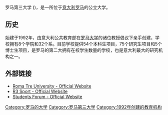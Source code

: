 {{request translation|time=2016-04-28T10:23:29+00:00}}
{{Infobox University
| name         = 罗马第三大学
| native_name  = 
| latin_name   = 
| image_name   = 
| motto        = 
| mottoeng     = 
| established  = 1992年
| type         = [[公立大学|公立大学]]
| calendar     = 
| endowment    = € 2.64亿
| staff        = 1,370
| rector       = Mario Panizza教授
| students     = 35,338
| undergrad    = 
| postgrad     = 
| doctoral     = 
| city         = [[罗马|罗马]]
| country      = [[意大利|意大利]]
| coor         = {{coord|41|51|43|N|12|28|47|E|region:IT_type:edu|display=inline,title}}
| campus       = [[郊区|郊区]]
| colors       = 蓝色 {{color box|#000F99}}
| athletics    = [http://r3sport.uniroma3.it R3 Sport]
| nicknames    = Levrieri
| mascot       = [[Levriero_Italiano|Levriero Italiano]]
| affiliations = [[CINECA|CINECA]]<br/>[[欧洲大学协会|欧洲大学协会]]<br/>[[Honors_Center_of_Italian_Universities|H2CU]]<br/>[[ICoN_(consortium)|ICoN]]<br/>[[欧洲首都大学联盟|欧洲首都大学联盟]]<br />[[地中海大学联盟|地中海大学联盟]]<br/>[[European_Network_of_Universities_for_the_Implementation_of_the_European_Landscape_Convention|UNISCAPE]]
| website      = {{URL|http://www.uniroma3.it/}}}}
罗马第三大学 ({{lang-it|Università degli Studi Roma Tre}})，是一所位于[[意大利|意大利]][[罗马|罗马]]的公立大学。

== 历史 ==
始建于1992年，由意大利公共教育部在[[罗马大学|罗马大学]]的诸位教授倡议下亲手创建，学校拥有8个学院和32个系。目前学校提供54个本科生项目，75个研究生项目和5个博士生项目，是罗马的第二大拥有在校学生数量的学校，也是意大利最大的研究机构之一。

==外部链接==
*[https://web.archive.org/web/20050624012548/http://www.uniroma3.it/ Roma Tre University - Official Website]
*[http://r3sport.uniroma3.it R3 Sport - Official Website]
*[https://web.archive.org/web/20060212110142/http://www.roma3.net/ Students Forum - Official Website]

{{意大利大学}}
{{欧洲首都大学联盟}}
{{地中海大学联盟}}

{{Authority control}}
{{DEFAULTSORT:Roma Tre University}}
[[Category:罗马的大学|Category:罗马的大学]]
[[Category:罗马第三大学|Category:罗马第三大学]]
[[Category:1992年创建的教育机构|Category:1992年创建的教育机构]]